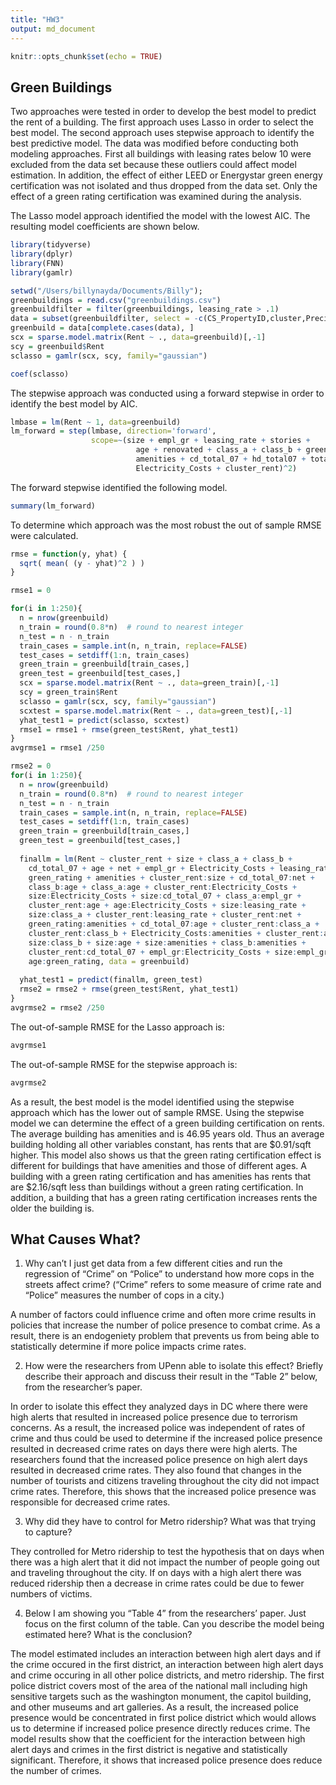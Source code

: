 ```yaml
---
title: "HW3"
output: md_document
---
```


```r
knitr::opts_chunk$set(echo = TRUE)
```

## Green Buildings

Two approaches were tested in order to develop the best model to predict the rent of a building. The first approach uses Lasso in order to select the best model. The second approach uses stepwise approach to identify the best predictive model. 
The data was modified before conducting both modeling approaches. First all buildings with leasing rates below 10 were excluded from the data set because these outliers could affect model estimation. In addition, the effect of either LEED or Energystar green energy certification was not isolated and thus dropped from the data set. Only the effect of a green rating certification was examined during the analysis.

The Lasso model approach identified the model with the lowest AIC. The resulting model coefficients are shown below.

```r
library(tidyverse)
library(dplyr)
library(FNN)
library(gamlr)

setwd("/Users/billynayda/Documents/Billy");
greenbuildings = read.csv("greenbuildings.csv")
greenbuildfilter = filter(greenbuildings, leasing_rate > .1)
data = subset(greenbuildfilter, select = -c(CS_PropertyID,cluster,Precipitation, LEED, Energystar))
greenbuild = data[complete.cases(data), ]
scx = sparse.model.matrix(Rent ~ ., data=greenbuild)[,-1]
scy = greenbuild$Rent
sclasso = gamlr(scx, scy, family="gaussian")
```

```r
coef(sclasso)
```

The stepwise approach was conducted using a forward stepwise in order to identify the best model by AIC.
```r
lmbase = lm(Rent ~ 1, data=greenbuild)
lm_forward = step(lmbase, direction='forward',
                  scope=~(size + empl_gr + leasing_rate + stories + 
                            age + renovated + class_a + class_b + green_rating + net +
                            amenities + cd_total_07 + hd_total07 + total_dd_07 + Gas_Costs +
                            Electricity_Costs + cluster_rent)^2)

```
The forward stepwise identified the following model. 
```r
summary(lm_forward)
```

To determine which approach was the most robust the out of sample RMSE were calculated.

```r
rmse = function(y, yhat) {
  sqrt( mean( (y - yhat)^2 ) )
}

rmse1 = 0

for(i in 1:250){
  n = nrow(greenbuild)
  n_train = round(0.8*n)  # round to nearest integer
  n_test = n - n_train
  train_cases = sample.int(n, n_train, replace=FALSE)
  test_cases = setdiff(1:n, train_cases)
  green_train = greenbuild[train_cases,]
  green_test = greenbuild[test_cases,]
  scx = sparse.model.matrix(Rent ~ ., data=green_train)[,-1]
  scy = green_train$Rent
  sclasso = gamlr(scx, scy, family="gaussian")
  scxtest = sparse.model.matrix(Rent ~ ., data=green_test)[,-1]
  yhat_test1 = predict(sclasso, scxtest)
  rmse1 = rmse1 + rmse(green_test$Rent, yhat_test1)
}
avgrmse1 = rmse1 /250

rmse2 = 0
for(i in 1:250){
  n = nrow(greenbuild)
  n_train = round(0.8*n)  # round to nearest integer
  n_test = n - n_train
  train_cases = sample.int(n, n_train, replace=FALSE)
  test_cases = setdiff(1:n, train_cases)
  green_train = greenbuild[train_cases,]
  green_test = greenbuild[test_cases,]
  
  finallm = lm(Rent ~ cluster_rent + size + class_a + class_b + 
    cd_total_07 + age + net + empl_gr + Electricity_Costs + leasing_rate + 
    green_rating + amenities + cluster_rent:size + cd_total_07:net + 
    class_b:age + class_a:age + cluster_rent:Electricity_Costs + 
    size:Electricity_Costs + size:cd_total_07 + class_a:empl_gr + 
    cluster_rent:age + age:Electricity_Costs + size:leasing_rate + 
    size:class_a + cluster_rent:leasing_rate + cluster_rent:net + 
    green_rating:amenities + cd_total_07:age + cluster_rent:class_a + 
    cluster_rent:class_b + Electricity_Costs:amenities + cluster_rent:amenities + 
    size:class_b + size:age + size:amenities + class_b:amenities + 
    cluster_rent:cd_total_07 + empl_gr:Electricity_Costs + size:empl_gr + 
    age:green_rating, data = greenbuild)
  
  yhat_test1 = predict(finallm, green_test)
  rmse2 = rmse2 + rmse(green_test$Rent, yhat_test1)
}
avgrmse2 = rmse2 /250
```

The out-of-sample RMSE for the Lasso approach is:

```r
avgrmse1
```

The out-of-sample RMSE for the stepwise approach is:
```r
avgrmse2
```

As a result, the best model is the model identified using the stepwise approach which has the lower out of sample RMSE. Using the stepwise model we can determine the effect of a green building certification on rents. The average building has amenities and is 46.95 years old. Thus an average building holding all other variables constant, has rents that are $0.91/sqft higher. This model also shows us that the green rating certification effect is different for buildings that have amenities and those of different ages. A building with a green rating certification and has amenities has rents that are $2.16/sqft less than buildings without a green rating certification. In addition, a building that has a green rating certification increases rents the older the building is.


## What Causes What?

1. Why can’t I just get data from a few different cities and run the regression of “Crime” on “Police” to understand how more cops in the streets affect crime? (“Crime” refers to some measure of crime rate and “Police” measures the number of cops in a city.)

A number of factors could influence crime and often more crime results in policies that increase the number of police presence to combat crime. As a result, there is an endogeniety problem that prevents us from being able to statistically determine if more police impacts crime rates.


2. How were the researchers from UPenn able to isolate this effect? Briefly describe their approach and discuss their result in the “Table 2” below, from the researcher's paper.

In order to isolate this effect they analyzed days in DC where there were high alerts that resulted in increased police presence due to terrorism concerns. As a result, the increased police was independent of rates of crime and thus could be used to determine if the increased police presence resulted in decreased crime rates on days there were high alerts. The researchers found that the increased police presence on high alert days resulted in decreased crime rates. They also found that changes in the number of tourists and citizens traveling throughout the city did not impact crime rates. Therefore, this shows that the increased police presence was responsible for decreased crime rates.

3. Why did they have to control for Metro ridership? What was that trying to capture?

They controlled for Metro ridership to test the hypothesis that on days when there was a high alert that it did not impact the number of people going out and traveling throughout the city. If on days with a high alert there was reduced ridership then a decrease in crime rates could be due to fewer numbers of victims.

4. Below I am showing you "Table 4" from the researchers' paper. Just focus on the first column of the table. Can you describe the model being estimated here? What is the conclusion?

The model estimated includes an interaction between high alert days and if the crime occured in the first district, an interaction between high alert days and crime occuring in all other police districts, and metro ridership. The first police district covers most of the area of the national mall including high sensitive targets such as the washington monument, the capitol building, and other museums and art galleries. As a result, the increased police presence would be concentrated in first police district which would allows us to determine if increased police presence directly reduces crime. The model results show that the coefficient for the interaction between high alert days and crimes in the first district is negative and statistically significant. Therefore, it shows that increased police presence does reduce the number of crimes.

